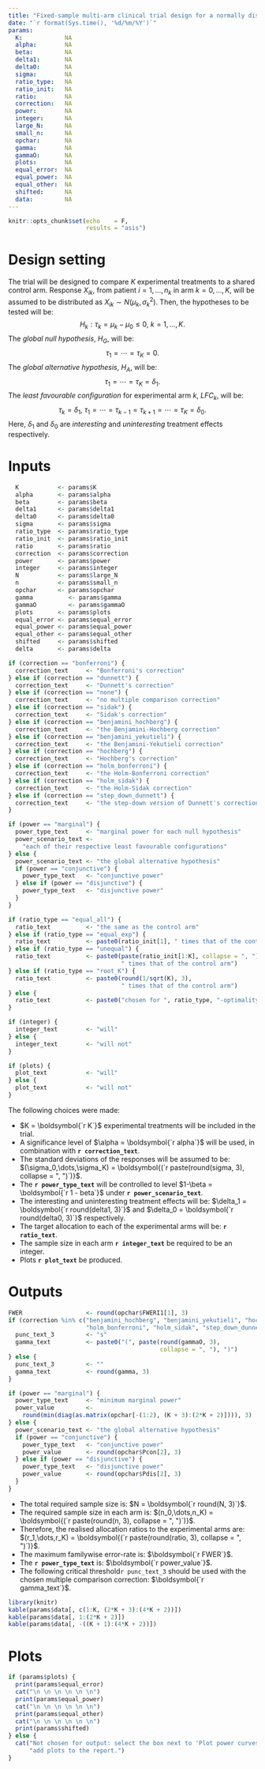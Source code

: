 ```yaml
---
title: "Fixed-sample multi-arm clinical trial design for a normally distributed primary outcome"
date: "`r format(Sys.time(), '%d/%m/%Y')`"
params:
  K:            NA
  alpha:        NA
  beta:         NA
  delta1:       NA
  delta0:       NA
  sigma:        NA
  ratio_type:   NA
  ratio_init:   NA
  ratio:        NA
  correction:   NA
  power:        NA
  integer:      NA
  large_N:      NA
  small_n:      NA
  opchar:       NA
  gamma:        NA
  gammaO:       NA
  plots:        NA
  equal_error:  NA
  equal_power:  NA
  equal_other:  NA
  shifted:      NA
  data:         NA
---
```


```r
knitr::opts_chunk$set(echo    = F,
                      results = "asis")
```

# Design setting

The trial will be designed to compare $K$ experimental treatments to a shared
control arm. Response $X_{ik}$, from patient $i=1,\dots,n_k$ in arm
$k=0,\dots,K$, will be assumed to be distributed as
$X_{ik} \sim N(\mu_k,\sigma_k^2)$. Then, the hypotheses to be tested will be:
$$ H_k : \tau_k = \mu_k - \mu_0 \le 0,\ k=1,\dots,K.$$
The *global null hypothesis*, $H_G$, will be:
$$ \tau_1 = \cdots = \tau_K = 0. $$
The *global alternative hypothesis*, $H_A$, will be:
$$ \tau_1 = \cdots = \tau_K = \delta_1. $$
The *least favourable configuration* for experimental arm $k$, $LFC_k$, will be:
$$ \tau_k = \delta_1,\ \tau_1 = \cdots = \tau_{k-1} = \tau_{k+1} = \cdots = \tau_K = \delta_0. $$
Here, $\delta_1$ and $\delta_0$ are *interesting* and *uninteresting* treatment
effects respectively.

# Inputs

```r
  K           <- params$K
  alpha       <- params$alpha
  beta        <- params$beta
  delta1      <- params$delta1
  delta0      <- params$delta0
  sigma       <- params$sigma
  ratio_type  <- params$ratio_type
  ratio_init  <- params$ratio_init
  ratio       <- params$ratio
  correction  <- params$correction
  power       <- params$power
  integer     <- params$integer
  N           <- params$large_N
  n           <- params$small_n
  opchar      <- params$opchar
  gamma          <- params$gamma
  gammaO         <- params$gammaO
  plots       <- params$plots
  equal_error <- params$equal_error
  equal_power <- params$equal_power
  equal_other <- params$equal_other
  shifted     <- params$shifted
  delta       <- params$delta
```
  
```r
if (correction == "bonferroni") {
  correction_text     <- "Bonferroni's correction"
} else if (correction == "dunnett") {
  correction_text     <- "Dunnett's correction"
} else if (correction == "none") {
  correction_text     <- "no multiple comparison correction"
} else if (correction == "sidak") {
  correction_text     <- "Sidak's correction"
} else if (correction == "benjamini_hochberg") {
  correction_text     <- "the Benjamini-Hochberg correction"
} else if (correction == "benjamini_yekutieli") {
  correction_text     <- "the Benjamini-Yekutieli correction"
} else if (correction == "hochberg") {
  correction_text     <- "Hochberg's correction"
} else if (correction == "holm_bonferroni") {
  correction_text     <- "the Holm-Bonferroni correction"
} else if (correction == "holm_sidak") {
  correction_text     <- "the Holm-Sidak correction"
} else if (correction == "step_down_dunnett") {
  correction_text     <- "the step-down version of Dunnett's correction"
}

if (power == "marginal") {
  power_type_text     <- "marginal power for each null hypothesis"
  power_scenario_text <-
    "each of their respective least favourable configurations"
} else {
  power_scenario_text <- "the global alternative hypothesis"
  if (power == "conjunctive") {
    power_type_text   <- "conjunctive power"
  } else if (power == "disjunctive") {
    power_type_text   <- "disjunctive power"
  }
}

if (ratio_type == "equal_all") {
  ratio_text          <- "the same as the control arm"
} else if (ratio_type == "equal_exp") {
  ratio_text          <- paste0(ratio_init[1], " times that of the control arm")
} else if (ratio_type == "unequal") {
  ratio_text          <- paste0(paste(ratio_init[1:K], collapse = ", "),
                                " times that of the control arm")
} else if (ratio_type == "root_K") {
  ratio_text          <- paste0(round(1/sqrt(K), 3),
                                " times that of the control arm")
} else {
  ratio_text          <- paste0("chosen for ", ratio_type, "-optimality")
}

if (integer) {
  integer_text        <- "will"
} else {
  integer_text        <- "will not"
}

if (plots) {
  plot_text           <- "will"
} else {
  plot_text           <- "will not"
}
```

The following choices were made:

- $K = \boldsymbol{`r K`}$ experimental treatments will be included in the
trial.
- A significance level of $\alpha = \boldsymbol{`r alpha`}$ will be used, in
combination with __`r correction_text`__.
- The standard deviations of the responses will be assumed to be: $(\sigma_0,\dots,\sigma_K) = \boldsymbol{(`r paste(round(sigma, 3), collapse = ", ")`)}$.
- The __`r power_type_text`__ will be controlled to level
$1-\beta = \boldsymbol{`r 1 - beta`}$ under __`r power_scenario_text`__.
- The interesting and uninteresting treatment effects will be:
$\delta_1 = \boldsymbol{`r round(delta1, 3)`}$ and
$\delta_0 = \boldsymbol{`r round(delta0, 3)`}$ respectively.
- The target allocation to each of the experimental arms will be:
__`r ratio_text`__.
- The sample size in each arm __`r integer_text`__ be required to be an integer.
- Plots __`r plot_text`__ be produced.

# Outputs

```r
FWER                  <- round(opchar$FWERI1[1], 3)
if (correction %in% c("benjamini_hochberg", "benjamini_yekutieli", "hochberg",
                      "holm_bonferroni", "holm_sidak", "step_down_dunnett")) {
  punc_text_3         <- "s"
  gamma_text          <- paste0("(", paste(round(gammaO, 3),
                                           collapse = ", "), ")")
} else {
  punc_text_3         <- ""
  gamma_text          <- round(gamma, 3)
}

if (power == "marginal") {
  power_type_text     <- "minimum marginal power"
  power_value         <-
    round(min(diag(as.matrix(opchar[-(1:2), (K + 3):(2*K + 2)]))), 3)
} else {
  power_scenario_text <- "the global alternative hypothesis"
  if (power == "conjunctive") {
    power_type_text   <- "conjunctive power"
    power_value       <- round(opchar$Pcon[2], 3)
  } else if (power == "disjunctive") {
    power_type_text   <- "disjunctive power"
    power_value       <- round(opchar$Pdis[2], 3)
  }
}
```

- The total required sample size is: $N = \boldsymbol{`r round(N, 3)`}$.
- The required sample size in each arm is: $(n_0,\dots,n_K) = \boldsymbol{(`r paste(round(n, 3), collapse = ", ")`)}$.
- Therefore, the realised allocation ratios to the experimental arms are:
$(r_1,\dots,r_K) = \boldsymbol{(`r paste(round(ratio, 3), collapse = ", ")`)}$.
- The maximum familywise error-rate is: $\boldsymbol{`r FWER`}$.
- The __`r power_type_text`__ is: $\boldsymbol{`r power_value`}$.
- The following critical threshold`r punc_text_3` should be used with the chosen
multiple comparison correction: $\boldsymbol{`r gamma_text`}$.

```r
library(knitr)
kable(params$data[, c(1:K, (2*K + 3):(4*K + 2))])
kable(params$data[, 1:(2*K + 2)])
kable(params$data[, -((K + 1):(4*K + 2))])
```

# Plots

```r
if (params$plots) {
  print(params$equal_error)
  cat("\n \n \n \n \n \n")
  print(params$equal_power)
  cat("\n \n \n \n \n \n")
  print(params$equal_other)
  cat("\n \n \n \n \n \n")
  print(params$shifted)
} else {
  cat("Not chosen for output: select the box next to 'Plot power curves' to",
      "add plots to the report.")
}
```

